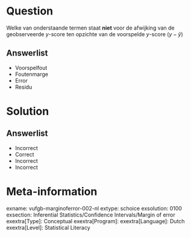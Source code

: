 Question
========
  
Welke van onderstaande termen staat **niet** voor de afwijking van de geobserveerde *y*-score ten opzichte van de voorspelde *y*-score $(y-\hat{y})$
  
Answerlist
----------
* Voorspelfout
* Foutenmarge
* Error
* Residu

Solution
========

Answerlist
----------
* Incorrect
* Correct
* Incorrect
* Incorrect

Meta-information
================
exname: vufgb-marginoferror-002-nl
extype: schoice
exsolution: 0100
exsection: Inferential Statistics/Confidence Intervals/Margin of error
exextra[Type]: Conceptual
exextra[Program]: 
exextra[Language]: Dutch
exextra[Level]: Statistical Literacy